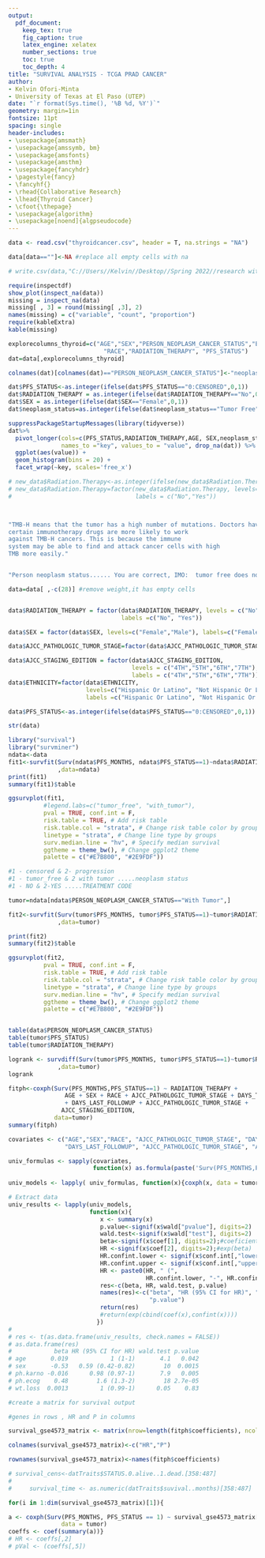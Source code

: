 ```yaml
---
output: 
  pdf_document:
    keep_tex: true
    fig_caption: true
    latex_engine: xelatex
    number_sections: true
    toc: true
    toc_depth: 4
title: "SURVIVAL ANALYSIS - TCGA PRAD CANCER"
author: 
- Kelvin Ofori-Minta
- University of Texas at El Paso (UTEP) 
date: "`r format(Sys.time(), '%B %d, %Y')`"
geometry: margin=1in
fontsize: 11pt
spacing: single
header-includes:
- \usepackage{amsmath}
- \usepackage{amssymb, bm}
- \usepackage{amsfonts}
- \usepackage{amsthm}
- \usepackage{fancyhdr}
- \pagestyle{fancy}
- \fancyhf{}
- \rhead{Collaborative Research}
- \lhead{Thyroid Cancer}
- \cfoot{\thepage}
- \usepackage{algorithm}
- \usepackage[noend]{algpseudocode}
---
```


\section{Loading and Cleaning Data}
```r
data <- read.csv("thyroidcancer.csv", header = T, na.strings = "NA")

data[data==""]<-NA #replace all empty cells with na

# write.csv(data,"C://Users//Kelvin//Desktop//Spring 2022//research with Dr. Leung//survival//selected_columns.csv")
```

\subsection{Inspecting dataframe for missing values}
```r
require(inspectdf)
show_plot(inspect_na(data))
missing = inspect_na(data)
missing[ , 3] = round(missing[ ,3], 2)
names(missing) = c("variable", "count", "proportion")
require(kableExtra)
kable(missing)
```

\newpage
\subsubsection{Inspect distribution of variables}
```r
explorecolumns_thyroid=c("AGE","SEX","PERSON_NEOPLASM_CANCER_STATUS","ETHNICITY", 
                           "RACE","RADIATION_THERAPY", "PFS_STATUS") 
dat=data[,explorecolumns_thyroid]

colnames(dat)[colnames(dat)=="PERSON_NEOPLASM_CANCER_STATUS"]<-"neoplasm_status"

dat$PFS_STATUS<-as.integer(ifelse(dat$PFS_STATUS=="0:CENSORED",0,1)) 
dat$RADIATION_THERAPY = as.integer(ifelse(dat$RADIATION_THERAPY=="No",0,1))
dat$SEX = as.integer(ifelse(dat$SEX=="Female",0,1))
dat$neoplasm_status=as.integer(ifelse(dat$neoplasm_status=="Tumor Free",0,1))

suppressPackageStartupMessages(library(tidyverse))
dat%>%
  pivot_longer(cols=c(PFS_STATUS,RADIATION_THERAPY,AGE, SEX,neoplasm_status),
               names_to ="key", values_to = "value", drop_na(dat)) %>%
  ggplot(aes(value)) +
  geom_histogram(bins = 20) +
  facet_wrap(~key, scales='free_x')
```


\subsubsection{Rename long variables}
```r

# new_data$Radiation.Therapy<-as.integer(ifelse(new_data$Radiation.Therapy=="No",0,1))
# new_data$Radiation.Therapy=factor(new_data$Radiation.Therapy, levels=c("0","1"),
#                                   labels = c("No","Yes"))



"TMB-H means that the tumor has a high number of mutations. Doctors have found that
certain immunotherapy drugs are more likely to work
against TMB-H cancers. This is because the immune
system may be able to find and attack cancer cells with high
TMB more easily."


"Person neoplasm status...... You are correct, IMO:  tumor free does not mean normal, but rather whether (or not) the tumor (neoplasm) continues to be present.  It is a statement about the progression (or not) of the original disease; whereas normal is a statement that there was no disease to begin with."
```

\newpage
\subsubsection{Re-coding variables}
```r
data=data[ ,-c(28)] #remove weight,it has empty cells


data$RADIATION_THERAPY = factor(data$RADIATION_THERAPY, levels = c("No","Yes"),
                                labels =c("No", "Yes"))

data$SEX = factor(data$SEX, levels=c("Female","Male"), labels=c("Female","Male"))

data$AJCC_PATHOLOGIC_TUMOR_STAGE=factor(data$AJCC_PATHOLOGIC_TUMOR_STAGE,levels = c("STAGE I","STAGE II","STAGE III","STAGE IV","STAGE IVA","STAGE IVC"),labels=c("STAGE I","STAGE II","STAGE III","STAGE IV","STAGE IVA","STAGE IVC"))

data$AJCC_STAGING_EDITION = factor(data$AJCC_STAGING_EDITION,
                                   levels = c("4TH","5TH","6TH","7TH"),
                                   labels = c("4TH","5TH","6TH","7TH"))
data$ETHNICITY=factor(data$ETHNICITY, 
                      levels=c("Hispanic Or Latino", "Not Hispanic Or Latino"),
                      labels =c("Hispanic Or Latino", "Not Hispanic Or Latino"))

data$PFS_STATUS<-as.integer(ifelse(data$PFS_STATUS=="0:CENSORED",0,1)) 
```

\newpage
\subsubsection{Renaming variables}
```r
str(data)
```


\newpage
\section{KM Curve - Survival probability with Radiation Therapy of 100 sampled subjects}
```r
library("survival")
library("survminer")
ndata<-data
fit1<-survfit(Surv(ndata$PFS_MONTHS, ndata$PFS_STATUS==1)~ndata$RADIATION_THERAPY
              ,data=ndata)
print(fit1)
summary(fit1)$table
```

```r
ggsurvplot(fit1,
          #legend.labs=c("tumor_free", "with_tumor"),
          pval = TRUE, conf.int = F,
          risk.table = TRUE, # Add risk table
          risk.table.col = "strata", # Change risk table color by groups
          linetype = "strata", # Change line type by groups
          surv.median.line = "hv", # Specify median survival
          ggtheme = theme_bw(), # Change ggplot2 theme
          palette = c("#E7B800", "#2E9FDF"))

#1 - censored & 2- progression
#1 - tumor_free & 2 with tumor .....neoplasm status 
#1 - NO & 2-YES .....TREATMENT CODE
```
\newpage
\section{Person Neoplasm Status - Tumor}
```r
tumor=ndata[ndata$PERSON_NEOPLASM_CANCER_STATUS=="With Tumor",]

fit2<-survfit(Surv(tumor$PFS_MONTHS, tumor$PFS_STATUS==1)~tumor$RADIATION_THERAPY
              ,data=tumor)

print(fit2)
summary(fit2)$table
```



```r
ggsurvplot(fit2,
          pval = TRUE, conf.int = F,
          risk.table = TRUE, # Add risk table
          risk.table.col = "strata", # Change risk table color by groups
          linetype = "strata", # Change line type by groups
          surv.median.line = "hv", # Specify median survival
          ggtheme = theme_bw(), # Change ggplot2 theme
          palette = c("#E7B800", "#2E9FDF"))


table(data$PERSON_NEOPLASM_CANCER_STATUS)
table(tumor$PFS_STATUS)
table(tumor$RADIATION_THERAPY)
```


\newpage
\section{Logrank Test}
```r
logrank <- survdiff(Surv(tumor$PFS_MONTHS, tumor$PFS_STATUS==1)~tumor$RADIATION_THERAPY
              ,data=tumor)
logrank
```


\newpage
\section{Cox Proportional Hazard Model with Neoplasm Tumor Data}
```r
fitph<-coxph(Surv(PFS_MONTHS,PFS_STATUS==1) ~ RADIATION_THERAPY +
                AGE + SEX + RACE + AJCC_PATHOLOGIC_TUMOR_STAGE + DAYS_TO_BIRTH
                + DAYS_LAST_FOLLOWUP + AJCC_PATHOLOGIC_TUMOR_STAGE +
               AJCC_STAGING_EDITION, 
             data=tumor)
summary(fitph)
```



```r
covariates <- c("AGE","SEX","RACE", "AJCC_PATHOLOGIC_TUMOR_STAGE", "DAYS_TO_BIRTH",
                "DAYS_LAST_FOLLOWUP", "AJCC_PATHOLOGIC_TUMOR_STAGE", "AJCC_STAGING_EDITION")

univ_formulas <- sapply(covariates,  
                        function(x) as.formula(paste('Surv(PFS_MONTHS,PFS_STATUS==1)~', x)))
                        
univ_models <- lapply( univ_formulas, function(x){coxph(x, data = tumor)})

# Extract data 
univ_results <- lapply(univ_models,
                       function(x){ 
                          x <- summary(x)
                          p.value<-signif(x$wald["pvalue"], digits=2)
                          wald.test<-signif(x$wald["test"], digits=2)
                          beta<-signif(x$coef[1], digits=2);#coeficient beta
                          HR <-signif(x$coef[2], digits=2);#exp(beta)
                          HR.confint.lower <- signif(x$conf.int[,"lower .95"], 2)
                          HR.confint.upper <- signif(x$conf.int[,"upper .95"],2)
                          HR <- paste0(HR, " (", 
                                       HR.confint.lower, "-", HR.confint.upper, ")")
                          res<-c(beta, HR, wald.test, p.value)
                          names(res)<-c("beta", "HR (95% CI for HR)", "wald.test", 
                                        "p.value")
                          return(res)
                          #return(exp(cbind(coef(x),confint(x))))
                         })
# 
# res <- t(as.data.frame(univ_results, check.names = FALSE))
# as.data.frame(res)
#            beta HR (95% CI for HR) wald.test p.value
# age       0.019            1 (1-1)       4.1   0.042
# sex       -0.53   0.59 (0.42-0.82)        10  0.0015
# ph.karno -0.016      0.98 (0.97-1)       7.9   0.005
# ph.ecog    0.48        1.6 (1.3-2)        18 2.7e-05
# wt.loss  0.0013         1 (0.99-1)      0.05    0.83
```




















```r
#create a matrix for survival output

#genes in rows , HR and P in columns

survival_gse4573_matrix <- matrix(nrow=length(fitph$coefficients), ncol=2)

colnames(survival_gse4573_matrix)<-c("HR","P")

rownames(survival_gse4573_matrix)<-names(fitph$coefficients)
```

```r
# survival_cens<-datTraits$STATUS.0.alive..1.dead.[358:487]
# 
#     survival_time <- as.numeric(datTraits$suvival..months)[358:487]

for(i in 1:dim(survival_gse4573_matrix)[1]){

a <- coxph(Surv(PFS_MONTHS, PFS_STATUS == 1) ~ survival_gse4573_matrix[i,], 
               data = tumor)
coeffs <- coef(summary(a))}
# HR <- coeffs[,2]
# pVal <- (coeffs[,5])

```






